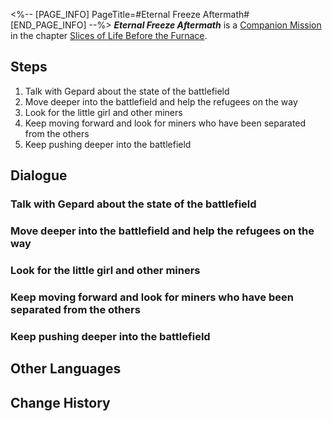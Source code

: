<%-- [PAGE_INFO]
PageTitle=#Eternal Freeze Aftermath#
[END_PAGE_INFO] --%>
{{Stub|Dialogue.}}
{{Mission Infobox
|id            = 2011404
|title         = 
|image         = <!--Mission Eternal Freeze Aftermath.png-->
|type          = Companion
|event_name    = 
|chapter       = Slices of Life Before the Furnace
|requirements  = 
|summary       = <!--official mission summary from Fate's Atlas-->
|characters    = Dunn; Gepard; Guardian Shadow; Monster-Confronting Girl; Panicked Miner; Sentry Miner; Serval; Silvermane Lieutenant; Strong Miner; Trailblazer; Trapped Boy
|startLocation = [[Jarilo-VI]] - [[<!--starting area-->]]
|world         = Jarilo-VI
|area          = <!--starting area-->
|prev          = 
|next          = Only A Child
|rewards       = 
}}
'''''Eternal Freeze Aftermath''''' is a [[Companion Mission]] in the chapter [[Slices of Life Before the Furnace]].

==Steps==
# Talk with Gepard about the state of the battlefield
# Move deeper into the battlefield and help the refugees on the way
# Look for the little girl and other miners
# Keep moving forward and look for miners who have been separated from the others
# Keep pushing deeper into the battlefield

<!--
==Gameplay Notes==

--><!--
==Trial Character==

-->
==Dialogue==
{{Stub Dialogue}}
===Talk with Gepard about the state of the battlefield===
{{Mission Description|type=companion|location=<!--to be added-->|Serval and you arrive at the Great Mine as fast as you could. Gepard seems to have already finished preparing for battle. Listen to his plans.}}
{{Dialogue Start}}
:{{tx}}
{{Dialogue End}}

===Move deeper into the battlefield and help the refugees on the way===
{{Mission Description|type=companion|location=<!--to be added-->|update|Gepard will lead you and Serval to the front lines himself to raise morale and improve overall combat capacity. You will push deeper into the battlefield while helping the refugees along the way.<br />The atmosphere of this battlefield is out of the ordinary. Please be careful during combat.}}
{{Dialogue Start}}
:{{tx}}
{{Dialogue End}}

===Look for the little girl and other miners===
{{Mission Description|type=companion|location=<!--to be added-->|update|You and the siblings arrive at a temporary base in the besieged mining area. You inform the vagrants to immediately retreat to the mining bridge with the children and the elderly.<br />After successfully solving the issue for this base, you keep moving forward and look for miners who have been separated from the others. The few people who the miners mentioned should be around here. Look for them carefully.}}
{{Dialogue Start}}
:{{tx}}
{{Dialogue End}}

===Keep moving forward and look for miners who have been separated from the others===
{{Mission Description|type=companion|location=<!--to be added-->|update|You found the selfless older sister matching the miners' descriptions and successfully defeated the invading Fragmentum monsters, protecting her and her younger brother.<br />There is only one more separated miner left. Keep looking for them around here.}}
{{Dialogue Start}}
:{{tx}}
{{Dialogue End}}

===Keep pushing deeper into the battlefield===
{{Mission Description|type=companion|location=<!--to be added-->|update|All the refugees should have been evacuated. Now you just need to attack the remaining Fragmentum monsters and completely chase them out of this mine.<br />The air around you is almost freezing cold. The abnormality amongst the monsters shouldn't be far. Be on high alert and progress carefully.}}
{{Dialogue Start}}
:{{tx}}
{{Dialogue End}}

==Other Languages==
{{Other Languages
|en   = Eternal Freeze Aftermath
|zhs  = 寒潮余波
|zht  = 寒潮餘波
|ja   = 寒波の余波
|ko   = 한파의 여파
|es   = Las secuelas del Hielo Eterno
|fr   = Conséquences du Gel éternel
|ru   = Отзвуки Вечной мерзлоты
|th   = ผลพวงจากความหนาวนิรันดร์
|vi   = Dư Âm Băng Giá Vĩnh Cửu
|de   = Folgen des Ewigen Frosts
|id   = Dampak Kebekuan Abadi
|pt   = Consequências do Congelamento Eterno
}}

==Change History==
{{Change History|1.0}}
